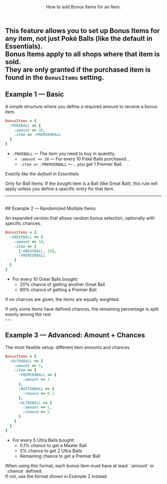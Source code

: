 <Header title="Bonus Items">
  How to add Bonus Items for an Item.
</Header>

This feature allows you to set up Bonus Items for **any item**, not just Poké Balls (like the default in Essentials).
<br/>Bonus Items apply to all shops where that item is sold.
<br/>They are only granted if the purchased item is found in the `BonusItems` setting.
<br/>
---

## Example 1 — Basic 

A simple structure where you define a required amount to receive a bonus item.

```ruby
BonusItems = {
  :POKEBALL => {
    :amount => 10,
    :item => :PREMIERBALL
  }
}
```

- `:POKEBALL` — The item you need to buy in quantity.
  - `:amount => 10` — For every 10 Poké Balls purchased...
  - `:item => :PREMIERBALL` — ...you get 1 Premier Ball.

*Exactly like the default in Essentials.*

<Callout type="hint">
  <Bl>Only for Ball Items</Bl>: If the bought item is a Ball (like Great Ball), this rule will apply unless you define a specific entry for that item.
</Callout>

---
<br/>
## Example 2 — Randomized Multiple Items 

An expanded version that allows random bonus selection, optionally with specific chances.

```ruby
BonusItems = {
  :GREATBALL => {
    :amount => 10,
    :item => [
      [:GREATBALL, 20],
      :PREMIERBALL
    ]
  }
}
```

- For every 10 Great Balls bought:
  - 20% chance of getting another Great Ball
  - 80% chance of getting a Premier Ball

If no chances are given, the items are equally weighted.

<Callout type="hint">
  If only some items have defined chances, the remaining percentage is split evenly among the rest.
</Callout>
<br/>
---

## Example 3 — Advanced: Amount + Chances

The most flexible setup: different item amounts and chances.

```ruby
BonusItems = {     
  :ULTRABALL => {
    :amount => 5,
    :item => {
      :PREMIERBALL => {
        :amount => 3
      },
      :MASTERBALL => { 
        :chance => 0.1 
      },
      :ULTRABALL => {
        :amount => 2,
        :chance => 5
      }
    }
  }
}
```

- For every 5 Ultra Balls bought:
  - 0.1% chance to get a Master Ball
  - 5% chance to get 2 Ultra Balls 
  - Remaining chance to get a Premier Ball

<Callout type="attention">
  When using this format, each bonus item must have at least `:amount` or `:chance` defined.
  <br/>If not, use the format shown in Example 2 instead.
</Callout>
